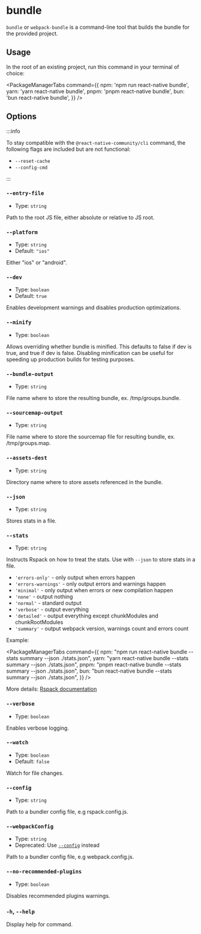 # bundle

`bundle` or `webpack-bundle` is a command-line tool that builds the bundle for the provided project.

## Usage

In the root of an existing project, run this command in your terminal of choice:


<PackageManagerTabs command={{
  npm: 'npm run react-native bundle',
  yarn: 'yarn react-native bundle',
  pnpm: 'pnpm react-native bundle',
  bun: 'bun react-native bundle',
}} />

## Options

:::info

To stay compatible with the `@react-native-community/cli` command, the following flags are included but are not functional:

- `--reset-cache`
- `--config-cmd`

:::

### `--entry-file`

- Type: `string`

Path to the root JS file, either absolute or relative to JS root.

### `--platform`

- Type: `string`
- Default: `"ios"`

Either "ios" or "android".

### `--dev`

- Type: `boolean`
- Default: `true`

Enables development warnings and disables production optimizations.

### `--minify`

- Type: `boolean`

Allows overriding whether bundle is minified. This defaults to false if dev is true, and true if dev is false. Disabling minification can be useful for speeding up production builds for testing purposes.

### `--bundle-output`

- Type: `string`

File name where to store the resulting bundle, ex. /tmp/groups.bundle.

### `--sourcemap-output`

- Type: `string`

File name where to store the sourcemap file for resulting bundle, ex. /tmp/groups.map.

### `--assets-dest`

- Type: `string`

Directory name where to store assets referenced in the bundle.

### `--json`

- Type: `string`

Stores stats in a file.

### `--stats`

- Type: `string`

Instructs Rspack on how to treat the stats. Use with `--json` to store stats in a file.

- `'errors-only'` - only output when errors happen
- `'errors-warnings'` - only output errors and warnings happen
- `'minimal'` - only output when errors or new compilation happen
- `'none'` - output nothing
- `'normal'` - standard output
- `'verbose'` - output everything
- `'detailed'` - output everything except chunkModules and chunkRootModules
- `'summary'` - output webpack version, warnings count and errors count

Example:

<PackageManagerTabs command={{
  npm: "npm run react-native bundle --stats summary --json ./stats.json",
  yarn: "yarn react-native bundle --stats summary --json ./stats.json",
  pnpm: "pnpm react-native bundle --stats summary --json ./stats.json",
  bun: "bun react-native bundle --stats summary --json ./stats.json",
}} />

More details: [Rspack documentation](https://rspack.dev/config/stats)

### `--verbose`

- Type: `boolean`

Enables verbose logging.

### `--watch`

- Type: `boolean`
- Default: `false`

Watch for file changes.

### `--config`

- Type: `string`

Path to a bundler config file, e.g rspack.config.js.

### `--webpackConfig`

- Type: `string`
- Deprecated: Use [`--config`](#--config) instead

Path to a bundler config file, e.g webpack.config.js.

### `--no-recommended-plugins`

- Type: `boolean`

Disables recommended plugins warnings.

### `-h`, `--help`

Display help for command.
